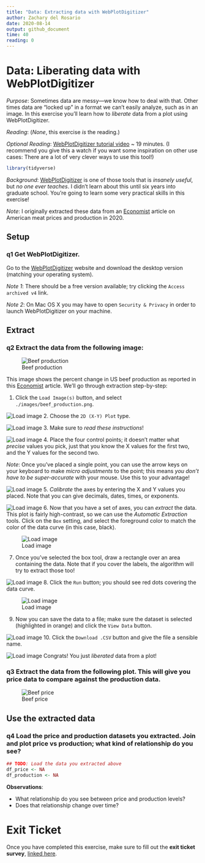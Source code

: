 ```yaml
---
title: "Data: Extracting data with WebPlotDigitizer"
author: Zachary del Rosario
date: 2020-08-14
output: github_document
time: 40
reading: 0
---
```


# Data: Liberating data with WebPlotDigitizer

*Purpose*: Sometimes data are messy---we know how to deal with that. Other times data are "locked up" in a format we can't easily analyze, such as in an image. In this exercise you'll learn how to *liberate* data from a plot using WebPlotDigitizer.

*Reading*: (*None*, this exercise *is* the reading.)

*Optional Reading*: [WebPlotDigitizer tutorial video](https://youtu.be/P7GbGdMvopU) ~ 19 minutes. (I recommend you give this a watch if you want some inspiration on other use cases: There are a lot of very clever ways to use this tool!)

```r
library(tidyverse)
```

*Background*: [WebPlotDigitizer](https://automeris.io/WebPlotDigitizer/) is one of those tools that is *insanely useful*, but *no one ever teaches*. I didn't learn about this until six years into graduate school. You're going to learn some very practical skills in this exercise!

*Note*: I originally extracted these data from an [Economist](https://www.economist.com/graphic-detail/2020/05/13/the-spread-of-covid-has-caused-a-surge-in-american-meat-prices) article on American meat prices and production in 2020.

## Setup

### __q1__ Get WebPlotDigitizer.

Go to the [WebPlotDigitizer](https://automeris.io/WebPlotDigitizer/) website and download the desktop version (matching your operating system).

*Note 1*: There should be a free version available; try clicking the `Access archived v4` link.

*Note 2*: On Mac OS X you may have to open `Security & Privacy` in order to launch WebPlotDigitizer on your machine.

## Extract

### __q2__ Extract the data from the following image:

![Beef production](./images/beef_production.png)

This image shows the percent change in US beef production as reported in this [Economist](https://www.economist.com/graphic-detail/2020/05/13/the-spread-of-covid-has-caused-a-surge-in-american-meat-prices) article. We'll go through extraction step-by-step:

1. Click the `Load Image(s)` button, and select `./images/beef_production.png`.

![Load image](./images/e-data14-load-image.png)
2. Choose the `2D (X-Y) Plot` type.

![Load image](./images/e-data14-plot-type.png)
3. Make sure to *read these instructions*!

![Load image](./images/e-data14-xy-instructions.png)
4. Place the four control points; it doesn't matter what *precise* values you pick, just that you know the X values for the first two, and the Y values for the second two.

*Note*: Once you've placed a single point, you can use the arrow keys on your keyboard to make *micro adjustments* to the point; this means *you don't have to be super-accurate* with your mouse. Use this to your advantage!

![Load image](./images/e-data14-xy-locations.png)
5. *Calibrate* the axes by entering the X and Y values you placed. Note that you can give decimals, dates, times, or exponents.

![Load image](./images/e-data14-xy-calibrate.png)
6. Now that you have a set of axes, you can *extract* the data. This plot is fairly high-contrast, so we can use the *Automatic Extraction* tools. Click on the `Box` setting, and select the foreground color to match the color of the data curve (in this case, black).

![Load image](./images/e-data14-automatic-box.png)

7. Once you've selected the box tool, draw a rectangle over an area containing the data. Note that if you cover the labels, the algorithm will try to extract those too!

![Load image](./images/e-data14-drawn-box.png)
8. Click the `Run` button; you should see red dots covering the data curve.

![Load image](./images/e-data14-extracted.png)

9. Now you can save the data to a file; make sure the dataset is selected (highlighted in orange) and click the `View Data` button.

![Load image](./images/e-data14-view-data.png)
10. Click the `Download .CSV` button and give the file a sensible name.

![Load image](./images/e-data14-download.png)
Congrats! You just *liberated* data from a plot!

### __q3__ Extract the data from the following plot. This will give you price data to compare against the production data.

![Beef price](./images/beef_price.png)

## Use the extracted data

### __q4__ Load the price and production datasets you extracted. Join and plot price vs production; what kind of relationship do you see?

```r
## TODO: Load the data you extracted above
df_price <- NA
df_production <- NA
```

**Observations**:

- What relationship do you see between price and production levels?
- Does that relationship change over time?

<!-- include-exit-ticket -->
# Exit Ticket
<!-- -------------------------------------------------- -->

Once you have completed this exercise, make sure to fill out the **exit ticket survey**, [linked here](https://docs.google.com/forms/d/e/1FAIpQLSeuq2LFIwWcm05e8-JU84A3irdEL7JkXhMq5Xtoalib36LFHw/viewform?usp=pp_url&entry.693978880=e-data14-webplotdigitizer-assignment.Rmd).
